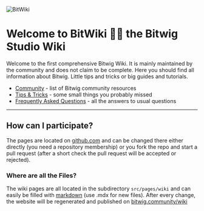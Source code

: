 ![BitWiki](/BitWiki.png)

# Welcome to BitWiki 🐱‍🏍 the Bitwig Studio Wiki 

Welcome to the first comprehensive Bitwig Wiki. It is mainly maintained by the community
and does not claim to be complete. Here you should find all information about Bitwig.
Little tips and tricks or big guides and tutorials.

* [Community](community) - list of Bitwig community resources
* [Tips & Tricks](tips-tricks) - some small things you probably missed
* [Frequently Asked Questions](faq) - all the answers to usual questions

---

## How can I participate?

The pages are located on [github.com][1] and can be changed there either directly (you
need a repository membership) or you fork the repo and start a pull request (after a
short check the pull request will be accepted or rejected).

### Where are all the Files?

The wiki pages are all located in the subdirectory `src/pages/wiki` and can easily be
filled with [markdown][3] (use .mdx for new files). After every change, the website will
be regenerated and published on [bitwig.community/wiki][2]

[1]: https://github.com/polarity/bitwig.community
[2]: https://bitwig.community/wiki/
[3]: https://www.markdownguide.org/cheat-sheet/
